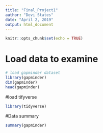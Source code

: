 ```yaml
---
title: "Final_Project1"
author: "Devi States"
date: "April 2, 2019"
output: html_document
---
```


```r
knitr::opts_chunk$set(echo = TRUE)
```
# Load data to examine
```r
# load gapminder dataset
library(gapminder)
dim(gapminder)
head(gapminder)
```

#load tifyverse
```r
library(tidyverse)

```
#Data summary
```r
summary(gapminder)
```

